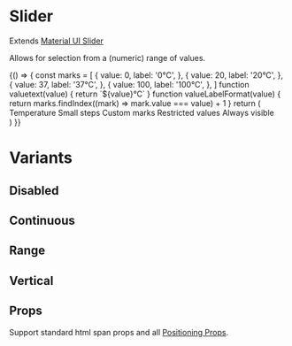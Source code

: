 
<Meta title="Components/Slider" component={Slider} />

# Slider

Extends [Material UI Slider](https://material-ui.com/components/slider/)

Allows for selection from a (numeric) range of values.

<Canvas>
  <Story name="default">
    {() => {
      const marks = [
        {
          value: 0,
          label: '0°C',
        },
        {
          value: 20,
          label: '20°C',
        },
        {
          value: 37,
          label: '37°C',
        },
        {
          value: 100,
          label: '100°C',
        },
      ]
      function valuetext(value) {
        return `${value}°C`
      }
      function valueLabelFormat(value) {
        return marks.findIndex((mark) => mark.value === value) + 1
      }
      return (
        <div>
          <Typography id="discrete-slider">Temperature</Typography>
          <Slider
            defaultValue={30}
            getAriaValueText={valuetext}
            aria-labelledby="discrete-slider"
            valueLabelDisplay="auto"
            step={10}
            marks
            min={10}
            max={110}
          /> <Typography mt={4} id="discrete-slider-small-steps">
            Small steps
          </Typography>
          <Slider
            defaultValue={0.00000005}
            getAriaValueText={valuetext}
            aria-labelledby="discrete-slider-small-steps"
            step={0.00000001}
            marks
            min={-0.00000005}
            max={0.0000001}
            valueLabelDisplay="auto"
          />
          <Typography mt={4} id="discrete-slider-custom">
            Custom marks
          </Typography>
          <Slider
            defaultValue={20}
            getAriaValueText={valuetext}
            aria-labelledby="discrete-slider-custom"
            step={10}
            valueLabelDisplay="auto"
            marks={marks}
          />
          <Typography mt={4} id="discrete-slider-restrict">
            Restricted values
          </Typography>
          <Slider
            defaultValue={20}
            valueLabelFormat={valueLabelFormat}
            getAriaValueText={valuetext}
            aria-labelledby="discrete-slider-restrict"
            step={null}
            valueLabelDisplay="auto"
            marks={marks}
          />
          <Typography mt={4} id="discrete-slider-always">
            Always visible
          </Typography>
          <Slider
            defaultValue={80}
            getAriaValueText={valuetext}
            aria-labelledby="discrete-slider-always"
            step={10}
            marks={marks}
            valueLabelDisplay="on"
          />
        </div>
      )
    }}
  </Story>
</Canvas>

# Variants

## Disabled

<Canvas>
  <Story name="disabled">
    <Slider
      value={30}
      onChange={action('changed')}
      disabled={true}
      aria-labelledby="disabled-slider"
    />
  </Story>
</Canvas>

## Continuous

<Canvas>
  <Story name="continuous">
    <Slider onChange={action('changed')} aria-labelledby="continuous-slider" />
  </Story>
</Canvas>

## Range

<Canvas>
  <Story name="range">
    <Slider
      defaultValue={[20, 37]}
      onChange={action('changed')}
      valueLabelDisplay="auto"
      aria-labelledby="range-slider"
    />
  </Story>
</Canvas>

## Vertical

<Canvas>
  <Story name="vertical">
    <Slider
      height={300}
      orientation="vertical"
      onChange={action('changed')}
      defaultValue={30}
      aria-labelledby="vertical-slider"
    />
  </Story>
</Canvas>

## Props

Support standard html span props and all [Positioning Props](/components/?path=/docs/design-system-positioning--page).

<ArgsTable of={SliderDocs} />
